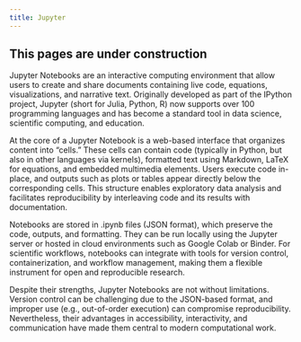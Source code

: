 ```yaml
---
title: Jupyter
---
```


::: {.callout-caution }
## This pages are under construction

:::

Jupyter Notebooks are an interactive computing environment that allow users to create and share documents containing live code, equations, visualizations, and narrative text. Originally developed as part of the IPython project, Jupyter (short for Julia, Python, R) now supports over 100 programming languages and has become a standard tool in data science, scientific computing, and education.

At the core of a Jupyter Notebook is a web-based interface that organizes content into "cells." These cells can contain code (typically in Python, but also in other languages via kernels), formatted text using Markdown, LaTeX for equations, and embedded multimedia elements. Users execute code in-place, and outputs such as plots or tables appear directly below the corresponding cells. This structure enables exploratory data analysis and facilitates reproducibility by interleaving code and its results with documentation.

Notebooks are stored in .ipynb files (JSON format), which preserve the code, outputs, and formatting. They can be run locally using the Jupyter server or hosted in cloud environments such as Google Colab or Binder. For scientific workflows, notebooks can integrate with tools for version control, containerization, and workflow management, making them a flexible instrument for open and reproducible research.

Despite their strengths, Jupyter Notebooks are not without limitations. Version control can be challenging due to the JSON-based format, and improper use (e.g., out-of-order execution) can compromise reproducibility. Nevertheless, their advantages in accessibility, interactivity, and communication have made them central to modern computational work.